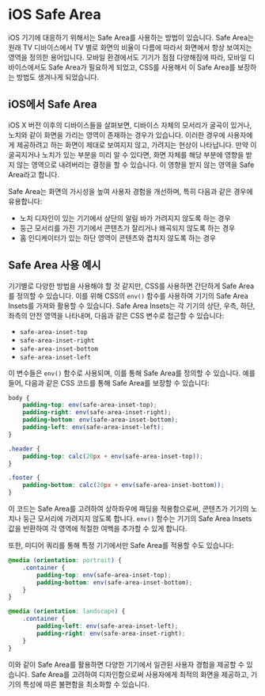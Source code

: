 # iOS Safe Area

iOS 기기에 대응하기 위해서는 Safe Area를 사용하는 방법이 있습니다. Safe Area는 원래 TV 디바이스에서 TV 별로 화면의 비율이 다름에 따라서 화면에서 항상 보여지는 영역을 정의한 용어입니다. 모바일 환경에서도 기기가 점점 다양해짐에 따라, 모바일 디바이스에서도 Safe Area가 필요하게 되었고, CSS를 사용해서 이 Safe Area를 보장하는 방법도 생겨나게 되었습니다.

## iOS에서 Safe Area
iOS X 버전 이후의 디바이스들을 살펴보면, 디바이스 자체의 모서리가 굴곡이 있거나, 노치와 같이 화면을 가리는 영역이 존재하는 경우가 있습니다. 이러한 경우에 사용자에게 제공하려고 하는 화면이 제대로 보여지지 않고, 가려지는 현상이 나타납니다. 만약 이 굴곡지거나 노치가 있는 부분을 미리 알 수 있다면, 화면 자체를 해당 부분에 영향을 받지 않는 영역으로 내려버리는 결정을 할 수 있습니다. 이 영향을 받지 않는 영역을 Safe Area라고 합니다.

Safe Area는 화면의 가시성을 높여 사용자 경험을 개선하며, 특히 다음과 같은 경우에 유용합니다:
- 노치 디자인이 있는 기기에서 상단의 알림 바가 가려지지 않도록 하는 경우
- 둥근 모서리를 가진 기기에서 콘텐츠가 잘리거나 왜곡되지 않도록 하는 경우
- 홈 인디케이터가 있는 하단 영역이 콘텐츠와 겹치지 않도록 하는 경우

## Safe Area 사용 예시

기기별로 다양한 방법을 사용해야 할 것 같지만, CSS를 사용하면 간단하게 Safe Area를 정의할 수 있습니다. 이를 위해 CSS의 `env()` 함수를 사용하여 기기의 Safe Area Insets를 가져와 활용할 수 있습니다. Safe Area Insets는 각 기기의 상단, 우측, 하단, 좌측의 안전 영역을 나타내며, 다음과 같은 CSS 변수로 접근할 수 있습니다:

- `safe-area-inset-top`
- `safe-area-inset-right`
- `safe-area-inset-bottom`
- `safe-area-inset-left`

이 변수들은 `env()` 함수로 사용되며, 이를 통해 Safe Area를 정의할 수 있습니다. 예를 들어, 다음과 같은 CSS 코드를 통해 Safe Area를 보장할 수 있습니다:

```css
body {
    padding-top: env(safe-area-inset-top);
    padding-right: env(safe-area-inset-right);
    padding-bottom: env(safe-area-inset-bottom);
    padding-left: env(safe-area-inset-left);
}

.header {
    padding-top: calc(20px + env(safe-area-inset-top));
}

.footer {
    padding-bottom: calc(20px + env(safe-area-inset-bottom));
}
```

이 코드는 Safe Area를 고려하여 상하좌우에 패딩을 적용함으로써, 콘텐츠가 기기의 노치나 둥근 모서리에 가려지지 않도록 합니다. `env()` 함수는 기기의 Safe Area Insets 값을 반환하여 각 영역에 적절한 여백을 추가할 수 있게 합니다.

또한, 미디어 쿼리를 통해 특정 기기에서만 Safe Area를 적용할 수도 있습니다:

```css
@media (orientation: portrait) {
    .container {
        padding-top: env(safe-area-inset-top);
        padding-bottom: env(safe-area-inset-bottom);
    }
}

@media (orientation: landscape) {
    .container {
        padding-left: env(safe-area-inset-left);
        padding-right: env(safe-area-inset-right);
    }
}
```

이와 같이 Safe Area를 활용하면 다양한 기기에서 일관된 사용자 경험을 제공할 수 있습니다. Safe Area를 고려하여 디자인함으로써 사용자에게 최적의 화면을 제공하고, 기기의 특성에 따른 불편함을 최소화할 수 있습니다.